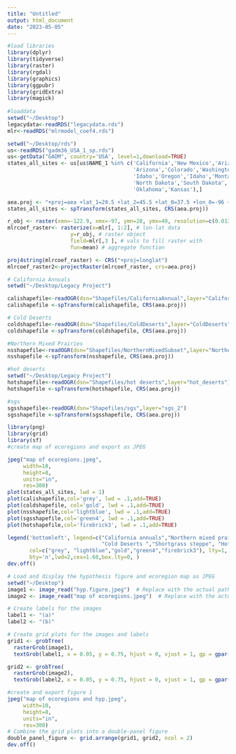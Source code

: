```yaml
---
title: "Untitled"
output: html_document
date: "2023-05-05"
---
```


```r
#load libraries
library(dplyr)
library(tidyverse)
library(raster)
library(rgdal)
library(graphics)
library(ggpubr)
library(gridExtra)
library(magick)
 
#loaddata
setwd("~/Desktop")
legacydata<-readRDS("legacydata.rds")
mlr<-readRDS("mlrmodel_coef4.rds")
```

```r
setwd("~/Desktop/rds")
us<-readRDS("gadm36_USA_1_sp.rds")
us<-getData("GADM", country='USA', level=1,download=TRUE)
states_all_sites <- us[us$NAME_1 %in% c('California','New Mexico','Arizona','Utah',
                                        'Arizona','Colorado','Washington','Wyoming',
                                        'Idaho','Oregon','Idaho','Montana','Texas',
                                        'North Dakota','South Dakota','Nebraska',
                                        'Oklahoma','Kansas'),]

aea.proj <- "+proj=aea +lat_1=29.5 +lat_2=45.5 +lat_0=37.5 +lon_0=-96 +x_0=0 +y_0=0 +ellps=GRS80 +datum=NAD83 +units=m +no_defs"
states_all_sites <- spTransform(states_all_sites, CRS(aea.proj))
```

```r
r_obj <- raster(xmn=-122.9, xmx=-97, ymn=28, ymx=49, resolution=c(0.01347473, 0.01347473))
mlrcoef_raster<- rasterize(x=mlr[, 1:2], # lon-lat data
                    y=r_obj, # raster object
                    field=mlr[,3 ], # vals to fill raster with
                    fun=mean) # aggregate function
```


```r
proj4string(mlrcoef_raster) <- CRS("+proj=longlat")
mlrcoef_raster2<-projectRaster(mlrcoef_raster, crs=aea.proj)
```



```r
# California Annuals
setwd("~/Desktop/Legacy Project")

calishapefile<-readOGR(dsn="Shapefiles/CaliforniaAnnual",layer="CaliforniaAnnual")
calishapefile <-spTransform(calishapefile, CRS(aea.proj))

# Cold Deserts
coldshapefile<-readOGR(dsn="Shapefiles/ColdDeserts",layer="ColdDeserts")
coldshapefile <-spTransform(coldshapefile, CRS(aea.proj))

#Northern Mixed Prairies 
nsshapefile<-readOGR(dsn="Shapefiles/NorthernMixedSubset",layer="NorthernMixedSubset")
nsshapefile <-spTransform(nsshapefile, CRS(aea.proj))

#hot deserts
setwd("~/Desktop/Legacy Project")
hotshapefile<-readOGR(dsn="Shapefiles/hot deserts",layer="hot_deserts")
hotshapefile <-spTransform(hotshapefile, CRS(aea.proj))

#sgs
sgsshapefile<-readOGR(dsn="Shapefiles/sgs",layer="sgs_2")
sgsshapefile <-spTransform(sgsshapefile, CRS(aea.proj))

```




```r
library(png)
library(grid)
library(sf)
#create map of ecoregions and export as JPEG

jpeg("map of ecoregions.jpeg",
     width=10,
     height=8,
     units="in",
     res=300)
plot(states_all_sites, lwd = 1)
plot(calishapefile,col='grey', lwd = .1,add=TRUE)
plot(coldshapefile, col='gold', lwd = .1,add=TRUE)
plot(nsshapefile,col='lightblue', lwd = .1,add=TRUE)
plot(sgsshapefile,col='green4', lwd = .1,add=TRUE)
plot(hotshapefile,col='firebrick3', lwd = .1,add=TRUE)

legend('bottomleft', legend=c("California annuals","Northern mixed prairies",
                              "Cold Deserts ","Shortgrass steppe", "Hot deserts"),
       col=c("grey", "lightblue","gold","green4","firebrick3"), lty=1,
       bty='n',lwd=2,cex=1.60,box.lty=0, )
dev.off()
```

```r

# Load and display the hypothesis figure and ecoregion map as JPEG
setwd("~/Desktop")
image1 <- image_read("hyp.figure.jpeg")  # Replace with the actual path to your first image
image2 <- image_read("map of ecoregions.jpeg")  # Replace with the actual path to your second image

# Create labels for the images
label1 <- "(a)"
label2 <- "(b)"

# Create grid plots for the images and labels
grid1 <- grobTree(
  rasterGrob(image1),
  textGrob(label1, x = 0.05, y = 0.75, hjust = 0, vjust = 1, gp = gpar(fontsize = 14)))

grid2 <- grobTree(
  rasterGrob(image2),
  textGrob(label2, x = 0.05, y = 0.75, hjust = 0, vjust = 1, gp = gpar(fontsize = 14)))

#create and export figure 1
jpeg("map of ecoregions and hyp.jpeg",
     width=10,
     height=8,
     units="in",
     res=300)
# Combine the grid plots into a double-panel figure
double_panel_figure <- grid.arrange(grid1, grid2, ncol = 2)
dev.off()


```





